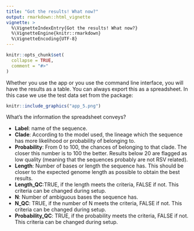 ```yaml
---
title: "Got the results! What now?"
output: rmarkdown::html_vignette
vignette: >
  %\VignetteIndexEntry{Got the results! What now?}
  %\VignetteEngine{knitr::rmarkdown}
  %\VignetteEncoding{UTF-8}
---
```


```r
knitr::opts_chunk$set(
  collapse = TRUE,
  comment = "#>"
)
```

Whether you use the app or you use the command line interface, you will have the results as a table. You can always export this as a spreadsheet. In this case we use the test data set from the package:

```r
knitr::include_graphics("app_5.png")
```

What's the information the spreadsheet conveys?

* **Label**: name of the sequence.
* **Clade**: According to the model used, the lineage which the sequence has more likelihood or probability of belonging to.
* **Probability**: From 0 to 100, the chances of belonging to that clade. The closer this number is to 100 the better. Results below 20 are flagged as low quality (meaning that the sequences probably are not RSV related).
* **Length**: Number of bases or length the sequence has. This should be closer to the expected genome length as possible to obtain the best results.
* **Length_QC**:TRUE, if the length meets the criteria, FALSE if not. This criteria can be changed during setup.
* **N**: Number of ambiguous bases the sequence has.
* **N_QC**: TRUE, if the number of N meets the criteria, FALSE if not. This criteria can be changed during setup.
* **Probability_QC**: TRUE, if the probability meets the criteria, FALSE if not. This criteria can be changed during setup.

